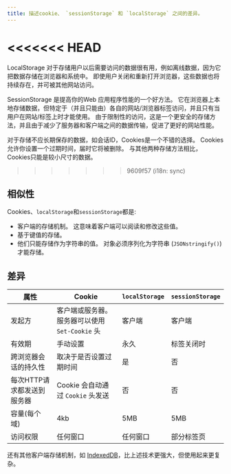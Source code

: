 ```yaml
---
title: 描述cookie、 `sessionStorage` 和 `localStorage` 之间的差异。
---
```


<<<<<<< HEAD
=======
LocalStorage 对于存储用户以后需要访问的数据很有用，例如离线数据，因为它把数据存储在浏览器和系统中。 即使用户关闭和重新打开浏览器，这些数据也将持续存在，并可被其他网站访问。 

SessionStorage 是提高你的Web 应用程序性能的一个好方法。 它在浏览器上本地存储数据，但特定于（并且只能由）各自的网站/浏览器标签访问，并且只有当用户在网站/标签上时才能使用。 由于限制性的访问，这是一个更安全的存储方法，并且由于减少了服务器和客户端之间的数据传输，促进了更好的网站性能。 

对于存储不应长期保存的数据，如会话ID，Cookies是一个不错的选择。 Cookies允许你设置一个过期时间，届时它将被删除。 与其他两种存储方法相比，Cookies只能是较小尺寸的数据。

>>>>>>> 9609f57 (i18n: sync)
## 相似性

Cookies、`localStorage`和`sessionStorage`都是:

-   客户端的存储机制。 这意味着客户端可以阅读和修改这些值。
-   基于键值的存储。
-   他们只能存储作为字符串的值。 对象必须序列化为字符串 (`JSONstringify()`) 才能存储。

## 差异

| 属性              | Cookie                          | `localStorage` | `sessionStorage` |
| --------------- | ------------------------------- | -------------- | ---------------- |
| 发起方             | 客户端或服务器。 服务器可以使用 `Set-Cookie` 头 | 客户端            | 客户端              |
| 有效期             | 手动设置                            | 永久             | 标签关闭时            |
| 跨浏览器会话的持久性      | 取决于是否设置过期时间                     | 是              | 否                |
| 每次HTTP请求都发送到服务器 | Cookie 会自动通过 `Cookie` 头发送       | 否              | 否                |
| 容量(每个域)         | 4kb                             | 5MB            | 5MB              |
| 访问权限            | 任何窗口                            | 任何窗口           | 部分标签页            |

还有其他客户端存储机制，如 [IndexedDB](https://developer.mozilla.org/en-US/docs/Web/ADI/IndexedDB_API)，比上述技术更强大，但使用起来更复杂。
